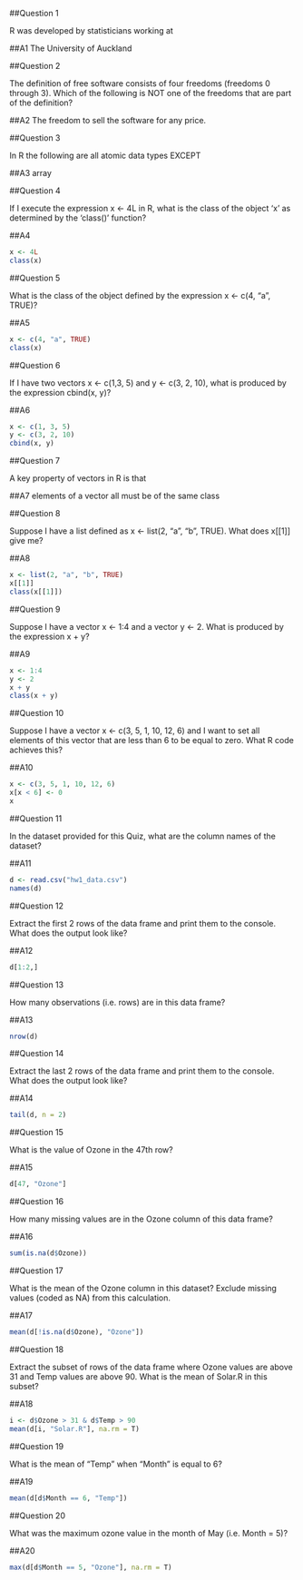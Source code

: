 ##Question 1

R was developed by statisticians working at

##A1
The University of Auckland 

##Question 2

The definition of free software consists of four freedoms (freedoms 0 through 3). Which of the following is NOT one of the freedoms that are part of the definition?

##A2
The freedom to sell the software for any price. 

##Question 3

In R the following are all atomic data types EXCEPT 

##A3
array 

##Question 4

If I execute the expression x <- 4L in R, what is the class of the object 'x' as determined by the 'class()' function?

##A4
```r
x <- 4L
class(x)
```

##Question 5

What is the class of the object defined by the expression x <- c(4, "a", TRUE)?

##A5
```r
x <- c(4, "a", TRUE)
class(x)
```

##Question 6

If I have two vectors x <- c(1,3, 5) and y <- c(3, 2, 10), what is produced by the expression cbind(x, y)?

##A6
```r
x <- c(1, 3, 5)
y <- c(3, 2, 10)
cbind(x, y)
```

##Question 7

A key property of vectors in R is that

##A7
elements of a vector all must be of the same class 

##Question 8

Suppose I have a list defined as x <- list(2, "a", "b", TRUE). What does x[[1]] give me?

##A8
```r
x <- list(2, "a", "b", TRUE)
x[[1]]
class(x[[1]])
```

##Question 9

Suppose I have a vector x <- 1:4 and a vector y <- 2. What is produced by the expression x + y?

##A9
```r
x <- 1:4
y <- 2
x + y
class(x + y)
```

##Question 10

Suppose I have a vector x <- c(3, 5, 1, 10, 12, 6) and I want to set all elements of this vector that are less than 6 to be equal to zero. What R code achieves this?

##A10
```r
x <- c(3, 5, 1, 10, 12, 6)
x[x < 6] <- 0 
x
```

##Question 11

In the dataset provided for this Quiz, what are the column names of the dataset?

##A11
```r
d <- read.csv("hw1_data.csv")
names(d)
```

##Question 12

Extract the first 2 rows of the data frame and print them to the console. What does the output look like?

##A12
```r
d[1:2,]
```

##Question 13

How many observations (i.e. rows) are in this data frame?

##A13
```r
nrow(d)
```

##Question 14

Extract the last 2 rows of the data frame and print them to the console. What does the output look like?

##A14
```r
tail(d, n = 2)
```

##Question 15

What is the value of Ozone in the 47th row?

##A15
```r
d[47, "Ozone"]
```

##Question 16

How many missing values are in the Ozone column of this data frame?

##A16
```r
sum(is.na(d$Ozone))
```

##Question 17

What is the mean of the Ozone column in this dataset? Exclude missing values (coded as NA) from this calculation.

##A17
```r
mean(d[!is.na(d$Ozone), "Ozone"])
```

##Question 18

Extract the subset of rows of the data frame where Ozone values are above 31 and Temp values are above 90. What is the mean of Solar.R in this subset?

##A18
```r
i <- d$Ozone > 31 & d$Temp > 90
mean(d[i, "Solar.R"], na.rm = T)
```

##Question 19

What is the mean of "Temp" when "Month" is equal to 6? 

##A19
```r
mean(d[d$Month == 6, "Temp"])
```

##Question 20

What was the maximum ozone value in the month of May (i.e. Month = 5)?

##A20
```r
max(d[d$Month == 5, "Ozone"], na.rm = T)
```
